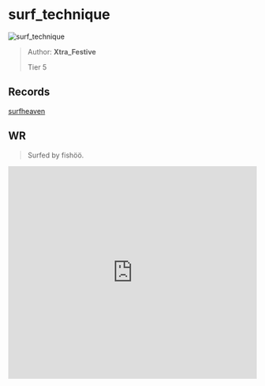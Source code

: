 
# surf_technique

![surf_technique](https://raw.githubusercontent.com/Sayt123/SurfMapPics/Maps-and-bonuses/csgo/surf_technique.jpg)

> Author: **Xtra_Festive**
>
> Tier 5

## Records

[surfheaven](https://surfheaven.eu/map/surf_technique)

## WR

> Surfed by fishöö.

<iframe
width="100%"
height="430"
src="https://www.youtube.com/embed/qkfYezrKxbE"
frameborder="0"
allow="accelerometer; autoplay; clipboard-write; encrypted-media; gyroscope; picture-in-picture"
allowFullScreen
/>

```md

[Surf Timer] - fishöö finished in 01:11:62 (WR -00:00:68). Improving by 00:33:85
[Surf Timer] - fishöö beat the map record! Rank: 1/159


```
                